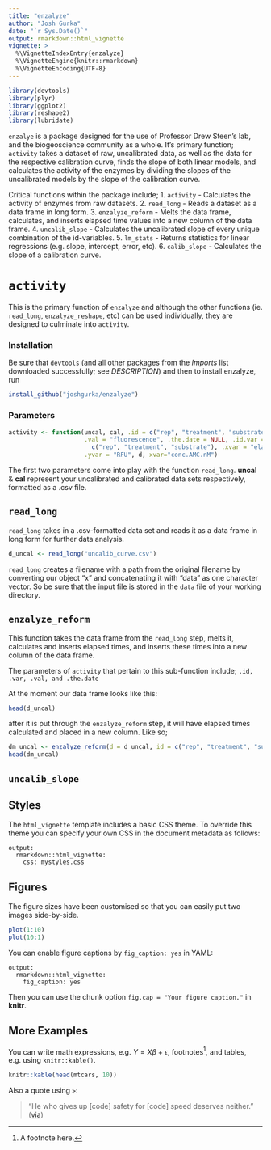 ```yaml
---
title: "enzalyze"
author: "Josh Gurka"
date: "`r Sys.Date()`"
output: rmarkdown::html_vignette
vignette: >
  %\VignetteIndexEntry{enzalyze}
  %\VignetteEngine{knitr::rmarkdown}
  %\VignetteEncoding{UTF-8}
---
```

```r
library(devtools)
library(plyr)
library(ggplot2)
library(reshape2)
library(lubridate)
```

`enzalye` is a package designed for the use of Professor Drew Steen's lab, and the biogeoscience community as a whole.  It's primary function; `activity` takes a dataset of raw, uncalibrated data, as well as the data for the respective calibration curve, finds the slope of both linear models, and calculates the activity of the enzymes by dividing the slopes of the uncalibrated models by the slope of the calibration curve.  

Critical functions within the package include; 
1. `activity` - Calculates the activity of enzymes from raw datasets.
2. `read_long` - Reads a dataset as a data frame in long form.
3. `enzalyze_reform` - Melts the data frame, calculates, and inserts elapsed time values into a new column of the data frame.
4. `uncalib_slope` - Calculates the uncalibrated slope of every unique combination of the id-variables.
5. `lm_stats` - Returns statistics for linear regressions (e.g. slope, intercept, error, etc).
6. `calib_slope` - Calculates the slope of a calibration curve.

# `activity`

This is the primary function of `enzalyze` and although the other functions (ie. `read_long`, `enzalyze_reshape`, etc) can be used individually, they are designed to culminate into `activity`.

### Installation

Be sure that `devtools` (and all other packages from the _Imports_ list downloaded successfully; see _DESCRIPTION_) and then to install enzalyze, run

```r
install_github("joshgurka/enzalyze")
```

### Parameters

```r
activity <- function(uncal, cal, .id = c("rep", "treatment", "substrate"), .var = "well",
                     .val = "fluorescence", .the.date = NULL, .id.var = 
                       c("rep", "treatment", "substrate"), .xvar = "elapsed",
                     .yvar = "RFU", d, xvar="conc.AMC.nM")
```

The first two parameters come into play with the function `read_long`.  __uncal__ & __cal__ represent your uncalibrated and calibrated data sets respectively, formatted as a .csv file.

## `read_long`

`read_long` takes in a .csv-formatted data set and reads it as a data frame in long form for further data analysis.

```r
d_uncal <- read_long("uncalib_curve.csv")
```

`read_long` creates a filename with a path from the original filename by converting our object "x" and concatenating it with "data" as one character vector.  So be sure that the input file is stored in the `data` file of your working directory.

## `enzalyze_reform`

This function takes the data frame from the `read_long` step, melts it, calculates and inserts elapsed times, and inserts these times into a new column of the data frame.

The parameters of `activity` that pertain to this sub-function include; `.id, .var, .val, and .the.date`

At the moment our data frame looks like this:

```r
head(d_uncal)
```

after it is put through the `enzalyze_reform` step, it will have elapsed times calculated and placed in a new column.  Like so;

```r
dm_uncal <- enzalyze_reform(d = d_uncal, id = c("rep", "treatment", "substrate"), var = .var, val = "fluorescence", the.date = NULL)
head(dm_uncal)
```

## `uncalib_slope`



## Styles

The `html_vignette` template includes a basic CSS theme. To override this theme you can specify your own CSS in the document metadata as follows:

    output: 
      rmarkdown::html_vignette:
        css: mystyles.css

## Figures

The figure sizes have been customised so that you can easily put two images side-by-side. 

```r
plot(1:10)
plot(10:1)
```

You can enable figure captions by `fig_caption: yes` in YAML:

    output:
      rmarkdown::html_vignette:
        fig_caption: yes

Then you can use the chunk option `fig.cap = "Your figure caption."` in **knitr**.

## More Examples

You can write math expressions, e.g. $Y = X\beta + \epsilon$, footnotes^[A footnote here.], and tables, e.g. using `knitr::kable()`.

```r
knitr::kable(head(mtcars, 10))
```

Also a quote using `>`:

> "He who gives up [code] safety for [code] speed deserves neither."
([via](https://twitter.com/hadleywickham/status/504368538874703872))
